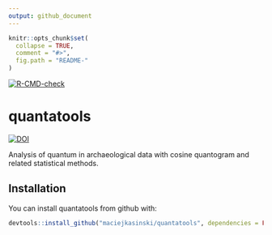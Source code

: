 ```yaml
---
output: github_document
---
```


```r
knitr::opts_chunk$set(
  collapse = TRUE,
  comment = "#>",
  fig.path = "README-"
)
```

<!-- badges: start -->
[![R-CMD-check](https://github.com/lsteinmann/quantatools/workflows/R-CMD-check/badge.svg)](https://github.com/lsteinmann/quantatools/actions)
<!-- badges: end -->


# quantatools
[![DOI](https://zenodo.org/badge/140330551.svg)](https://zenodo.org/badge/latestdoi/140330551)

Analysis of quantum in archaeological data with cosine quantogram and related statistical methods.

## Installation

You can install quantatools from github with:

```r
devtools::install_github("maciejkasinski/quantatools", dependencies = FALSE)
```
